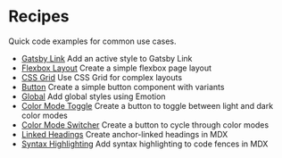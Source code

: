 
# Recipes

Quick code examples for common use cases.

<Cards width={320}>

- [Gatsby Link](/recipes/gatsby-link)
  Add an active style to Gatsby Link
- [Flexbox Layout](/recipes/flexbox-layout)
  Create a simple flexbox page layout
- [CSS Grid](/recipes/css-grid)
  Use CSS Grid for complex layouts
- [Button](/recipes/button)
  Create a simple button component with variants
- [Global](/recipes/global)
  Add global styles using Emotion
- [Color Mode Toggle](/recipes/color-mode-toggle)
  Create a button to toggle between light and dark color modes
- [Color Mode Switcher](/recipes/color-mode-switcher)
  Create a button to cycle through color modes
- [Linked Headings](/recipes/linked-headings)
  Create anchor-linked headings in MDX
- [Syntax Highlighting](/recipes/syntax-highlighting)
  Add syntax highlighting to code fences in MDX

</Cards>
